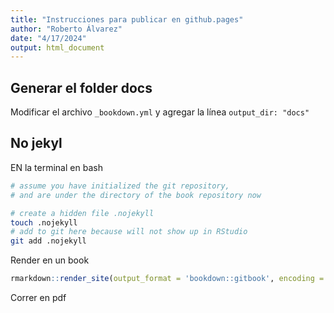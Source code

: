 ```yaml
---
title: "Instrucciones para publicar en github.pages"
author: "Roberto Álvarez"
date: "4/17/2024"
output: html_document
---
```



## Generar el folder docs

Modificar el archivo `_bookdown.yml` y agregar la línea `output_dir: "docs"`


## No jekyl
EN la terminal en bash
```bash
# assume you have initialized the git repository,
# and are under the directory of the book repository now

# create a hidden file .nojekyll
touch .nojekyll
# add to git here because will not show up in RStudio
git add .nojekyll
```


Render en un book
```r
rmarkdown::render_site(output_format = 'bookdown::gitbook', encoding = 'UTF-8')
```



Correr en pdf 
```r

```



